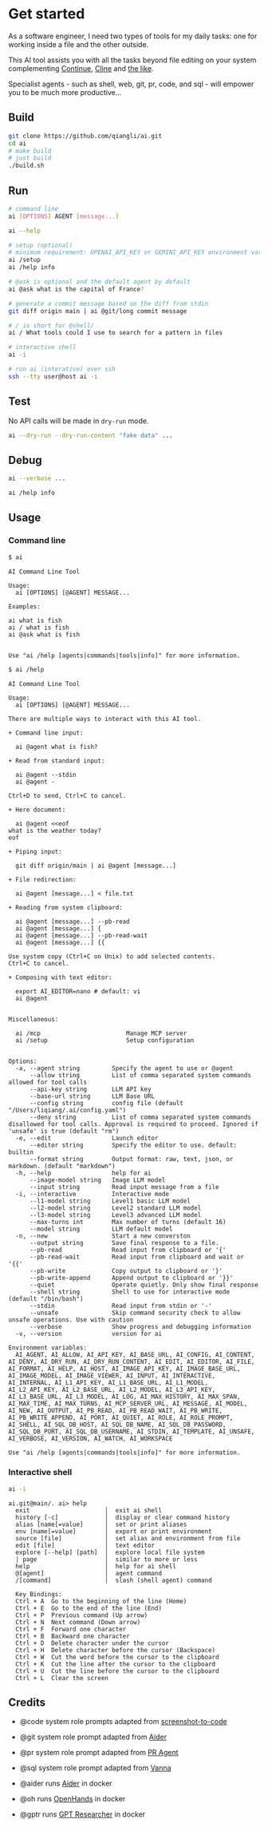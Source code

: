# Get started

As a software engineer, I need two types of tools for my daily tasks: one for working inside a file and the other outside.

This AI tool assists you with all the tasks beyond file editing on your system complementing [Continue](https://github.com/openaide/awesome/tree/main/docker/continue), [Cline](https://github.com/openaide/awesome/tree/main/docker/continue) and [the like](https://github.com/openaide/awesome).

Specialist agents - such as shell, web, git, pr, code, and sql - will empower you to be much more productive...

## Build

```bash
git clone https://github.com/qiangli/ai.git
cd ai
# make build
# just build
./build.sh
```

## Run

```bash
# command line
ai [OPTIONS] AGENT [message...]

ai --help

# setup (optional)
# minimum requirement: OPENAI_API_KEY or GEMINI_API_KEY environment variable is set
ai /setup
ai /help info

# @ask is optional and the default agent by default
ai @ask what is the capital of France?

# generate a commit message based on the diff from stdin
git diff origin main | ai @git/long commit message

# / is short for @shell/
ai / What tools could I use to search for a pattern in files

# interactive shell
ai -i

# run ai (interative) over ssh
ssh --tty user@host ai -i
```

## Test

No API calls will be made in `dry-run` mode.

```bash
ai --dry-run --dry-run-content "fake data" ...
```

## Debug

```bash
ai --verbose ...

ai /help info
```

## Usage

### Command line

```bash
$ ai
```

```text
AI Command Line Tool

Usage:
  ai [OPTIONS] [@AGENT] MESSAGE...

Examples:

ai what is fish
ai / what is fish
ai @ask what is fish


Use "ai /help [agents|commands|tools|info]" for more information.
```

```bash
$ ai /help
```

```text
AI Command Line Tool

Usage:
  ai [OPTIONS] [@AGENT] MESSAGE...

There are multiple ways to interact with this AI tool.

+ Command line input:

  ai @agent what is fish?

+ Read from standard input:

  ai @agent --stdin
  ai @agent -

Ctrl+D to send, Ctrl+C to cancel.

+ Here document:

  ai @agent <<eof
what is the weather today?
eof

+ Piping input:

  git diff origin/main | ai @agent [message...]

+ File redirection:

  ai @agent [message...] < file.txt

+ Reading from system clipboard:

  ai @agent [message...] --pb-read
  ai @agent [message...] {
  ai @agent [message...] --pb-read-wait
  ai @agent [message...] {{

Use system copy (Ctrl+C on Unix) to add selected contents.
Ctrl+C to cancel.

+ Composing with text editor:

  export AI_EDITOR=nano # default: vi
  ai @agent


Miscellaneous:

  ai /mcp                        Manage MCP server
  ai /setup                      Setup configuration


Options:
  -a, --agent string         Specify the agent to use or @agent
      --allow string         List of comma separated system commands allowed for tool calls
      --api-key string       LLM API key
      --base-url string      LLM Base URL
      --config string        config file (default "/Users/liqiang/.ai/config.yaml")
      --deny string          List of comma separated system commands disallowed for tool calls. Approval is required to proceed. Ignored if 'unsafe' is true (default "rm")
  -e, --edit                 Launch editor
      --editor string        Specify the editor to use. default: builtin
      --format string        Output format: raw, text, json, or markdown. (default "markdown")
  -h, --help                 help for ai
      --image-model string   Image LLM model
      --input string         Read input message from a file
  -i, --interactive          Interactive mode
      --l1-model string      Level1 basic LLM model
      --l2-model string      Level2 standard LLM model
      --l3-model string      Level3 advanced LLM model
      --max-turns int        Max number of turns (default 16)
      --model string         LLM default model
  -n, --new                  Start a new converston
      --output string        Save final response to a file.
      --pb-read              Read input from clipboard or '{'
      --pb-read-wait         Read input from clipboard and wait or '{{'
      --pb-write             Copy output to clipboard or '}'
      --pb-write-append      Append output to clipboard or '}}'
      --quiet                Operate quietly. Only show final response
      --shell string         Shell to use for interactive mode (default "/bin/bash")
      --stdin                Read input from stdin or '-'
      --unsafe               Skip command security check to allow unsafe operations. Use with caution
      --verbose              Show progress and debugging information
  -v, --version              version for ai

Environment variables:
  AI_AGENT, AI_ALLOW, AI_API_KEY, AI_BASE_URL, AI_CONFIG, AI_CONTENT, AI_DENY, AI_DRY_RUN, AI_DRY_RUN_CONTENT, AI_EDIT, AI_EDITOR, AI_FILE, AI_FORMAT, AI_HELP, AI_HOST, AI_IMAGE_API_KEY, AI_IMAGE_BASE_URL, AI_IMAGE_MODEL, AI_IMAGE_VIEWER, AI_INPUT, AI_INTERACTIVE, AI_INTERNAL, AI_L1_API_KEY, AI_L1_BASE_URL, AI_L1_MODEL, AI_L2_API_KEY, AI_L2_BASE_URL, AI_L2_MODEL, AI_L3_API_KEY, AI_L3_BASE_URL, AI_L3_MODEL, AI_LOG, AI_MAX_HISTORY, AI_MAX_SPAN, AI_MAX_TIME, AI_MAX_TURNS, AI_MCP_SERVER_URL, AI_MESSAGE, AI_MODEL, AI_NEW, AI_OUTPUT, AI_PB_READ, AI_PB_READ_WAIT, AI_PB_WRITE, AI_PB_WRITE_APPEND, AI_PORT, AI_QUIET, AI_ROLE, AI_ROLE_PROMPT, AI_SHELL, AI_SQL_DB_HOST, AI_SQL_DB_NAME, AI_SQL_DB_PASSWORD, AI_SQL_DB_PORT, AI_SQL_DB_USERNAME, AI_STDIN, AI_TEMPLATE, AI_UNSAFE, AI_VERBOSE, AI_VERSION, AI_WATCH, AI_WORKSPACE

Use "ai /help [agents|commands|tools|info]" for more information.
```

### Interactive shell

```bash
ai -i
```

```
ai.git@main/. ai> help
  exit                     │  exit ai shell
  history [-c]             │  display or clear command history
  alias [name[=value]      │  set or print aliases
  env [name[=value]        │  export or print environment
  source [file]            │  set alias and environment from file
  edit [file]              │  text editor
  explore [--help] [path]  │  explore local file system
  | page                   │  similar to more or less
  help                     │  help for ai shell
  @[agent]                 │  agent command
  /[command]               │  slash (shell agent) command

  Key Bindings:
  Ctrl + A	Go to the beginning of the line (Home)
  Ctrl + E	Go to the end of the line (End)
  Ctrl + P	Previous command (Up arrow)
  Ctrl + N	Next command (Down arrow)
  Ctrl + F	Forward one character
  Ctrl + B	Backward one character
  Ctrl + D	Delete character under the cursor
  Ctrl + H	Delete character before the cursor (Backspace)
  Ctrl + W	Cut the word before the cursor to the clipboard
  Ctrl + K	Cut the line after the cursor to the clipboard
  Ctrl + U	Cut the line before the cursor to the clipboard
  Ctrl + L	Clear the screen

```

## Credits

+ @code system role prompts adapted from [screenshot-to-code](https://github.com/abi/screenshot-to-code)
+ @git system role prompt adapted from [Aider](https://github.com/Aider-AI/aider.git)
+ @pr  system role prompt adapted from [PR Agent](https://github.com/qodo-ai/pr-agent.git)
+ @sql system role prompt adapted from [Vanna](https://github.com/vanna-ai/vanna.git)

+ @aider runs [Aider](https://github.com/Aider-AI/aider.git) in docker
+ @oh runs [OpenHands](https://github.com/All-Hands-AI/OpenHands.git) in docker
+ @gptr runs [GPT Researcher](https://github.com/assafelovic/gpt-researcher.git) in docker
